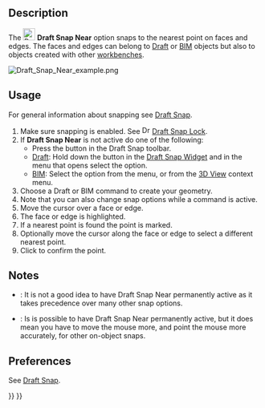 <languages/>

{{Docnav
|[[Draft_Snap_Special|Snap Special]]
|[[Draft_Snap_Ortho|Snap Ortho]]
|[[Draft_Workbench|Draft]]
|IconL=Draft_Snap_Special.svg
|IconR=Draft_Snap_Ortho.svg
|IconC=Workbench_Draft.svg
}}

<div class="mw-translate-fuzzy">
{{GuiCommand/ru
|Name=Draft Snap Near
|Name/ru=Draft Snap Near
|MenuLocation=Черчение → [[Draft Snap/ru|Привязка]] → Ближайшие
|Workbenches=[[Draft_Workbench/ru|Draft]], [[Arch_Workbench/ru|Arch]]
|Shortcut=
|SeeAlso=
}}
</div>

== Description == 

The [[Image:Draft_Snap_Near.svg|24px]] '''Draft Snap Near''' option snaps to the nearest point on faces and edges. The faces and edges can belong to [[Draft_Workbench|Draft]] or [[BIM_Workbench|BIM]] objects but also to objects created with other [[Workbenches|workbenches]].

[[Image:Draft_Snap_Near_example.png]]
{{Caption|Snapping the second point of a line to the nearest point on an edge}}

== Usage == 

For general information about snapping see [[Draft_Snap|Draft Snap]].

# Make sure snapping is enabled. See [[Image:Draft_Snap_Lock.svg|16px]] [[Draft_Snap_Lock|Draft Snap Lock]].
# If '''Draft Snap Near''' is not active do one of the following:
#* Press the {{Button|[[Image:Draft_Snap_Near.svg|16px]] [[Draft_Snap_Near|Snap Near]]}} button in the Draft Snap toolbar.
#* [[Draft_Workbench|Draft]]: Hold down the {{Button|[[Image:Draft_Snap_Lock.svg|x16px]][[Image:Toolbar_flyout_arrow.svg|x16px]]}} button in the [[Draft_Snap_Widget|Draft Snap Widget]] and in the menu that opens select the {{MenuCommand|[[Image:Draft_Snap_Near.svg|16px]] Snap Near}} option.
#* [[BIM_Workbench|BIM]]: Select the {{MenuCommand|Snapping → [[Image:Draft_Snap_Near.svg|16px]] Snap Near}} option from the menu, or from the [[3D_View|3D View]] context menu.
# Choose a Draft or BIM command to create your geometry.
# Note that you can also change snap options while a command is active.
# Move the cursor over a face or edge.
# The face or edge is highlighted.
# If a nearest point is found the point is marked.
# Optionally move the cursor along the face or edge to select a different nearest point.
# Click to confirm the point.

== Notes ==

* {{VersionMinus|1.0}}: It is not a good idea to have Draft Snap Near permanently active as it takes precedence over many other snap options.
* {{Version|1.1}}: Is is possible to have Draft Snap Near permanently active, but it does mean you have to move the mouse more, and point the mouse more accurately, for other on-object snaps.

== Preferences ==

See [[Draft_Snap#Preferences|Draft Snap]].


{{Docnav
|[[Draft_Snap_Special|Snap Special]]
|[[Draft_Snap_Ortho|Snap Ortho]]
|[[Draft_Workbench|Draft]]
|IconL=Draft_Snap_Special.svg
|IconR=Draft_Snap_Ortho.svg
|IconC=Workbench_Draft.svg
}}

{{Draft Tools navi{{#translation:}}}}
{{Userdocnavi{{#translation:}}}}